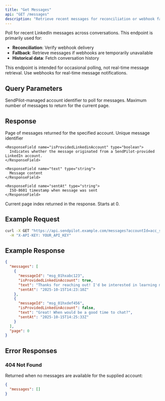 ```yaml
---
title: "Get Messages"
api: "GET /messages"
description: "Retrieve recent messages for reconciliation or webhook fallback scenarios"
---
```


Poll for recent LinkedIn messages across conversations. This endpoint is primarily used for:
- **Reconciliation**: Verify webhook delivery
- **Fallback**: Retrieve messages if webhooks are temporarily unavailable
- **Historical data**: Fetch conversation history

<Warning>
This endpoint is intended for occasional polling, not real-time message retrieval. Use webhooks for real-time message notifications.
</Warning>

## Query Parameters

<ParamField query="accountId" type="string" required>
  SendPilot-managed account identifier to poll for messages.
</ParamField>

<ParamField query="limit" type="integer" required>
  Maximum number of messages to return for the current page.
</ParamField>

## Response

<ResponseField name="messages" type="array">
  Page of messages returned for the specified account.
  
  <Expandable title="Message object">
    <ResponseField name="messageId" type="string">
      Unique message identifier
    </ResponseField>
    
    <ResponseField name="isProvidedLinkedinAccount" type="boolean">
      Indicates whether the message originated from a SendPilot-provided LinkedIn account.
    </ResponseField>
    
    <ResponseField name="text" type="string">
      Message content
    </ResponseField>
    
    <ResponseField name="sentAt" type="string">
      ISO-8601 timestamp when message was sent
    </ResponseField>
  </Expandable>
</ResponseField>

<ResponseField name="page" type="integer">
  Current page index returned in the response. Starts at 0.
</ResponseField>

## Example Request

```bash
curl -X GET "https://api.sendpilot.example.com/messages?accountId=acc_sendpilot_001&limit=50" \
  -H "X-API-KEY: YOUR_API_KEY"
```

## Example Response

```json
{
  "messages": [
    {
      "messageId": "msg_01hxabc123",
      "isProvidedLinkedinAccount": true,
      "text": "Thanks for reaching out! I'd be interested in learning more.",
      "sentAt": "2025-10-15T14:23:10Z"
    },
    {
      "messageId": "msg_01hxdef456",
      "isProvidedLinkedinAccount": false,
      "text": "Great! When would be a good time to chat?",
      "sentAt": "2025-10-15T14:25:33Z"
    }
  ],
  "page": 0
}
```

## Error Responses

### 404 Not Found

Returned when no messages are available for the supplied account:

```json
{
  "messages": []
}
```

